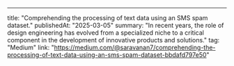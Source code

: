 ---
title: "Comprehending the processing of text data using an SMS spam dataset."
publishedAt: "2025-03-05"
summary: "In recent years, the role of design engineering has evolved from a specialized niche to a critical component in the development of innovative products and solutions."
tag: "Medium"
link: "https://medium.com/@saravanan7/comprehending-the-processing-of-text-data-using-an-sms-spam-dataset-bbdafd797e50"
